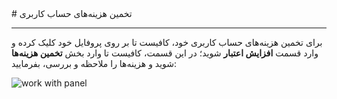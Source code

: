 

<Layout>
<Head>
<title>مستندات تخمین هزینه‌های حساب - لیارا</title>
<meta property="og:title" content="مستندات خدمات رایانش ابری لیارا" />
<meta property="og:description" content="مستندات مربوط به نحوه تخمین هزینه‌های حساب در پنل کاربری لیارا"  />
<meta property="og:image" content="https://media.liara.ir/logos/liara-poster.jpg" />
</Head>
# تخمین هزینه‌های حساب کاربری
<hr className="mb-2" />


برای تخمین هزینه‌های حساب کاربری خود، کافیست تا بر روی پروفایل خود کلیک کرده و وارد قسمت
**افزایش اعتبار** شوید؛
در این قسمت، کافیست تا وارد بخش **تخمین هزینه‌ها** شوید و هزینه‌ها را ملاحظه و بررسی، بفرمایید:

<div className="h-4" />
<img src="https://media.liara.ir/docs/estimate-cost.png" alt="work with panel"/>
<div className="h-4" />

</Layout>